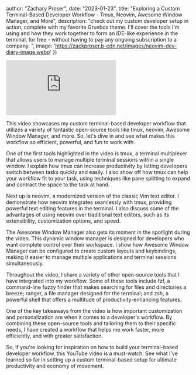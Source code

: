 


  author: "Zachary Proser",
  date: "2023-01-23",
  title: "Exploring a Custom Terminal-Based Developer Workflow -  Tmux, Neovim, Awesome Window Manager, and More",
  description: "check out my custom developer setup in action, complete with my favorite Gruvbox theme. I'll cover the tools I'm using and how they work together to form an IDE-like experience in the terminal, for free - without having to pay any ongoing subscription to a company. ",
  image: 'https://zackproser.b-cdn.net/images/neovim-dev-diary-image.webp'
})


<iframe 
  class="youtube-video"
  src="https://www.youtube.com/embed/04ris-7sFAw" 
  title="Exploring a Custom Terminal-Based Developer Workflow -  Tmux, Neovim, Awesome Window Manager, and More" 
  frameborder="0" 
  allow="fullscreen;">
</iframe>

This video showcases my custom terminal-based developer workflow that utilizes a variety of fantastic open-source tools like tmux, neovim, Awesome Window Manager, and more. So, let's dive in and see what makes this workflow so efficient, powerful, and fun to work with.

One of the first tools highlighted in the video is tmux, a terminal multiplexer that allows users to manage multiple terminal sessions within a single window. I explain how tmux can increase productivity by letting developers switch between tasks quickly and easily. I also show off how tmux can help your workflow fit to your task, using techniques like pane splitting to expand and contract the space to the task at hand. 

Next up is neovim, a modernized version of the classic Vim text editor. I demonstrate how neovim integrates seamlessly with tmux, providing powerful text editing features in the terminal. I also discuss some of the advantages of using neovim over traditional text editors, such as its extensibility, customization options, and speed.

The Awesome Window Manager also gets its moment in the spotlight during the video. This dynamic window manager is designed for developers who want complete control over their workspace. I show how Awesome Window Manager can be configured to create custom layouts and keybindings, making it easier to manage multiple applications and terminal sessions simultaneously.

Throughout the video, I share a variety of other open-source tools that I have integrated into my workflow. Some of these tools include fzf, a command-line fuzzy finder that makes searching for files and directories a breeze; ranger, a file manager designed for the terminal; and zsh, a powerful shell that offers a multitude of productivity-enhancing features. 

One of the key takeaways from the video is how important customization and personalization are when it comes to a developer's workflow. By combining these open-source tools and tailoring them to their specific needs, I have created a workflow that helps me work faster, more efficiently, and with greater satisfaction.

So, if you're looking for inspiration on how to build your terminal-based developer workflow, this YouTube video is a must-watch. See what I've learned so far in setting up a custom terminal-based setup for ultimate productivity and economy of movement. 
